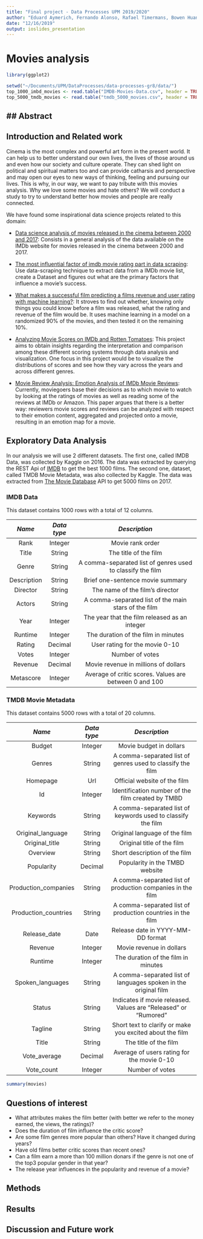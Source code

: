 ```yaml
---
title: "Final project - Data Processes UPM 2019/2020"
author: "Eduard Aymerich, Fernando Alonso, Rafael Timermans, Bowen Huang y Jaime Acosta"
date: "12/16/2019"
output: ioslides_presentation
---
```


# Movies analysis

```r
library(ggplot2)

setwd("~/Documents/UPM/DataProcesses/data-processes-gr8/data/")
top_1000_imbd_movies <- read.table("IMDB-Movies-Data.csv", header = TRUE, sep = ",", fill = TRUE)
top_5000_tmdb_movies <- read.table("tmdb_5000_movies.csv", header = TRUE, sep = ",", fill = TRUE)
```

## Abstract
--

## Introduction and Related work
Cinema is the most complex and powerful art form in the present world. It can help us to better
understand our own lives, the lives of those around us and even how our society and culture operate. They can
shed light on political and spiritual matters too and can provide catharsis and perspective and may open our
eyes to new ways of thinking, feeling and pursuing our lives. This is why, in our way, we want to pay tribute with this movies analysis. Why we love some movies and hate others? We will conduct a study to try to understand better how movies and people are really connected.

We have found some inspirational data science projects related to this domain:

- [Data science analysis of movies released in the cinema between 2000 and 2017](https://medium.com/datadriveninvestor/data-science-analysis-of-movies-released-in-the-cinema-between-2000-and-2017-b2d9e515d032 "Data science analysis of movies released in the cinema between 2000 and 2017"): Consists in a general analysis of the data available on the IMDb website for movies released in the cinema between 2000 and 2017.

- [The most influential factor of imdb movie rating part in data scraping](https://towardsdatascience.com/the-most-influential-factor-of-imdb-movie-rating-part-i-data-scraping-61dc0c4dd518 "The most influential factor of imdb movie rating part in data scraping"): Use data-scraping technique to extract data from a IMDb movie list, create a Dataset and figures out what are the primary factors that influence a movie’s success.

-  [What makes a successful film predicting a films revenue and user rating with machine learning?](https://towardsdatascience.com/what-makes-a-successful-film-predicting-a-films-revenue-and-user-rating-with-machine-learning-e2d1b42365e7 "What makes a successful film predicting a films revenue and user rating with machine learning?"): It stroves to find out whether, knowing only things you could know before a film was released, what the rating and revenue of the film would be. It uses machine learning in a model on a randomized 90% of the movies, and then tested it on the remaining 10%.

- [Analyzing Movie Scores on IMDb and Rotten Tomatoes](http://rstudio-pubs-static.s3.amazonaws.com/336722_2193716117584b63a2a6ebb837217d85.html "Analyzing Movie Scores on IMDb and Rotten Tomatoes"): This project aims to obtain insights regarding the interpretation and comparison among these different scoring systems through data analysis and visualization. One focus in this project would be to visualize the distributions of scores and see how they vary across the years and across different genres. 

- [Movie Review Analysis: Emotion Analysis of IMDb Movie Reviews](https://www.researchgate.net/publication/305222147_Movie_Review_Analysis_Emotion_Analysis_of_IMDb_Movie_Reviews "Movie Review Analysis: Emotion Analysis of IMDb Movie Reviews"): Currently, moviegoers base their decisions as to which movie to watch by looking at the ratings of movies as well as reading some of the reviews at IMDb or Amazon. This paper argues that there is a better way: reviewers movie scores and reviews can be analyzed with respect to their emotion content, aggregated and projected onto a movie, resulting in an emotion map for a movie.


## Exploratory Data Analysis
In our analysis we will use 2 different datasets. The first one, called IMDB Data, was collected by Kaggle on 2016. The data was extracted by querying the REST Api of [IMDB](https://www.imdb.com) to get the best 1000 films. The second one, dataset, called TMDB Movie Metadata, was also collected by Kaggle. The data was extracted from [The Movie Database](https://www.themoviedb.org) API to get 5000 films on 2017.

### IMDB Data
This dataset contains 1000 rows with a total of 12 columns.

| *Name*        | *Data type*   | *Description*                                              |
| :-----------: | :-----------: | :--------------------------------------------------------: |
| Rank          | Integer       | Movie rank order                                           |
| Title         | String        | The title of the film                                      |
| Genre         | String        | A comma-separated list of genres used to classify the film |
| Description   | String        | Brief one-sentence movie summary                           |
| Director      | String        | The name of the film's director                            |
| Actors        | String        | A comma-separated list of the main stars of the film       |
| Year          | Integer       | The year that the film released as an integer              |
| Runtime       | Integer       | The duration of the film in minutes                        |
| Rating        | Decimal       | User rating for the movie 0-10                             |
| Votes         | Integer       | Number of votes                                            |
| Revenue       | Decimal       | Movie revenue in millions of dollars                       |
| Metascore     | Integer       | Average of critic scores. Values are between 0 and 100     |

### TMDB Movie Metadata
This dataset contains 5000 rows with a total of 20 columns.

| *Name*               | *Data type*   | *Description*                                                   |
| :------------------: | :-----------: | :-------------------------------------------------------------: |
| Budget               | Integer       | Movie budget in dollars                                         |
| Genres               | String        | A comma-separated list of genres used to classify the film      |
| Homepage             | Url           | Official website of the film                                    |
| Id                   | Integer       | Identification number of the film created by TMBD               |
| Keywords             | String        | A comma-separated list of keywords used to classify the film    |
| Original_language    | String        | Original language of the film                                   |
| Original_title       | String        | Original title of the film                                      | 
| Overview             | String        | Short description of the film                                   |
| Popularity           | Decimal       | Popularity in the TMBD website                                  |
| Production_companies | String        | A comma-separated list of production companies in the film      |
| Production_countries | String        | A comma-separated list of production countries in the film      |
| Release_date         | Date          | Release date in YYYY-MM-DD format                               |
| Revenue              | Integer       | Movie revenue in dollars                                        |
| Runtime              | Integer       | The duration of the film in minutes                             |
| Spoken_languages     | String        | A comma-separated list of languages spoken in the original film |
| Status               | String        | Indicates if movie released. Values are "Released" or "Rumored" |
| Tagline              | String        | Short text to clarify or make you excited about the film        |
| Title                | String        | The title of the film                                           |
| Vote_average         | Decimal       | Average of users rating for the movie 0-10                      |
| Vote_count           | Integer       | Number of votes                                                 |


```r
summary(movies)
```

## Questions of interest
- What attributes makes the film better (with better we refer to the money earned, the views, the ratings)?
- Does the duration of film influence the critic score?
- Are some film genres more popular than others? Have it changed during years?
- Have old films better critic scores than recent ones?
- Can a film earn a more than 100 million donars if the genre is not one of the top3 popular gender in that year?
- The release year influences in the popularity and revenue of a movie?

## Methods

## Results

## Discussion and Future work


